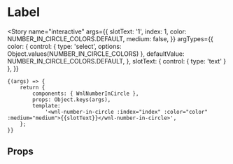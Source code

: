 
<Meta title="components/NumberInCircle" component={WnlNumberInCircle} />

# Label

<Story
	name="interactive"
	args={{
		slotText: '1',
		index: 1,
		color: NUMBER_IN_CIRCLE_COLORS.DEFAULT,
		medium: false,
	}}
	argTypes={{
		color: {
			control: { type: 'select', options: Object.values(NUMBER_IN_CIRCLE_COLORS) },
			defaultValue: NUMBER_IN_CIRCLE_COLORS.DEFAULT,
		},
		slotText: { control: { type: 'text' } },
	}}
>
	{(args) => {
		return {
			components: { WnlNumberInCircle },
			props: Object.keys(args),
			template:
				'<wnl-number-in-circle :index="index" :color="color" :medium="medium">{{slotText}}</wnl-number-in-circle>',
		};
	}}
</Story>

## Props

<Props of={WnlNumberInCircle} />

